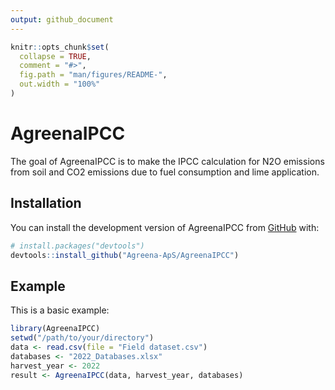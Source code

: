 ```yaml
---
output: github_document
---
```


<!-- README.md is generated from README.Rmd. Please edit that file -->

```r
knitr::opts_chunk$set(
  collapse = TRUE,
  comment = "#>",
  fig.path = "man/figures/README-",
  out.width = "100%"
)
```

# AgreenaIPCC

<!-- badges: start -->

<!-- badges: end -->

The goal of AgreenaIPCC is to make the IPCC calculation for N2O emissions from soil and CO2 emissions due to fuel consumption and lime application.

## Installation

You can install the development version of AgreenaIPCC from [GitHub](https://github.com/) with:

``` r
# install.packages("devtools")
devtools::install_github("Agreena-ApS/AgreenaIPCC")
```

## Example

This is a basic example:

``` r
library(AgreenaIPCC)
setwd("/path/to/your/directory")
data <- read.csv(file = "Field dataset.csv")
databases <- "2022_Databases.xlsx"
harvest_year <- 2022
result <- AgreenaIPCC(data, harvest_year, databases)
```

